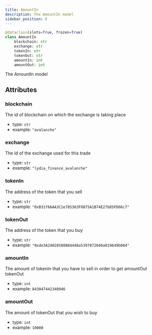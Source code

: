 ```yaml
---
title: AmountIn
description: The AmountIn model
sidebar_position: 8
---
```



```py
@dataclass(slots=True, frozen=True)
class AmountIn
    blockchain: str
    exchange: str
    tokenIn: str
    tokenOut: str
    amountIn: int
    amountOut: int
```

The AmountIn model
## Attributes

### blockchain

The id of blockchain on which the exchange is taking place
- type: `str`
- example: ` "avalanche"
    `

### exchange

The id of the exchange used for this trade
- type: `str`
- example: ` "lydia_finance_avalanche"
    `

### tokenIn

The address of the token that you sell
- type: `str`
- example: ` "0xB31f66AA3C1e785363F0875A1B74E27b85FD66c7"
    `

### tokenOut

The address of the token that you buy
- type: `str`
- example: ` "0xde3A24028580884448a5397872046a019649b084"
    `

### amountIn

The amount of tokenIn that you have to sell in order to get amountOut tokenOut
- type: `int`
- example: ` 843047442340946
    `

### amountOut

The amount of tokenOut that you wish to buy
- type: `int`
- example: ` 10000
    `

